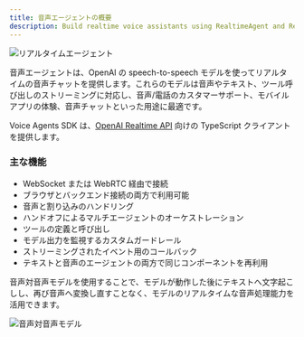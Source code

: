 ```yaml
---
title: 音声エージェントの概要
description: Build realtime voice assistants using RealtimeAgent and RealtimeSession
---
```



![リアルタイムエージェント](https://cdn.openai.com/API/docs/images/diagram-speech-to-speech.png)

音声エージェントは、OpenAI の speech-to-speech モデルを使ってリアルタイムの音声チャットを提供します。これらのモデルは音声やテキスト、ツール呼び出しのストリーミングに対応し、音声/電話のカスタマーサポート、モバイルアプリの体験、音声チャットといった用途に最適です。

Voice Agents SDK は、[OpenAI Realtime API](https://platform.openai.com/docs/guides/realtime) 向けの TypeScript クライアントを提供します。

<LinkCard
  title="クイックスタート"
  href="/openai-agents-js/ja/guides/voice-agents/quickstart"
  description="OpenAI Agents SDK を使って、数分で最初のリアルタイム音声アシスタントを構築しましょう。"
/>

### 主な機能

- WebSocket または WebRTC 経由で接続
- ブラウザとバックエンド接続の両方で利用可能
- 音声と割り込みのハンドリング
- ハンドオフによるマルチエージェントのオーケストレーション
- ツールの定義と呼び出し
- モデル出力を監視するカスタムガードレール
- ストリーミングされたイベント用のコールバック
- テキストと音声のエージェントの両方で同じコンポーネントを再利用

音声対音声モデルを使用することで、モデルが動作した後にテキストへ文字起こしし、再び音声へ変換し直すことなく、モデルのリアルタイムな音声処理能力を活用できます。

![音声対音声モデル](https://cdn.openai.com/API/docs/images/diagram-chained-agent.png)
